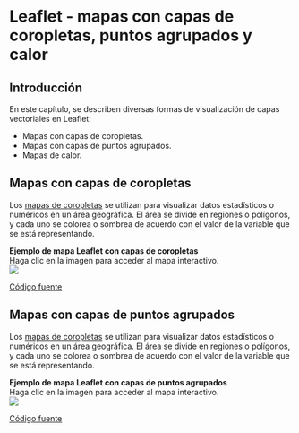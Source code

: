 # Leaflet - mapas con capas de coropletas, puntos agrupados y calor {#sec-pencom}

## Introducción
En este capítulo, se describen diversas formas de visualización de capas vectoriales en Leaflet:

- Mapas con capas de coropletas.
- Mapas con capas de puntos agrupados.
- Mapas de calor.

## Mapas con capas de coropletas
Los [mapas de coropletas](https://es.wikipedia.org/wiki/Mapa_coropl%C3%A9tico) se utilizan para visualizar datos estadísticos o numéricos en un área geográfica. El área se divide en regiones o polígonos, y cada uno se colorea o sombrea de acuerdo con el valor de la variable que se está representando.

**Ejemplo de mapa Leaflet con capas de coropletas**  
Haga clic en la imagen para acceder al mapa interactivo.  
[![](img/ejemplo-mapa-leaflet-coropletas.png)](https://pf0914-desarrollosigweb.github.io/2024-i-ejemplo-mapa-leaflet-coropletas/)

[Código fuente](https://github.com/pf0914-desarrollosigweb/2024-i-ejemplo-mapa-leaflet-coropletas)

## Mapas con capas de puntos agrupados
Los [mapas de coropletas](https://es.wikipedia.org/wiki/Mapa_coropl%C3%A9tico) se utilizan para visualizar datos estadísticos o numéricos en un área geográfica. El área se divide en regiones o polígonos, y cada uno se colorea o sombrea de acuerdo con el valor de la variable que se está representando.

**Ejemplo de mapa Leaflet con capas de puntos agrupados**  
Haga clic en la imagen para acceder al mapa interactivo.  
[![](img/ejemplo-mapa-leaflet-agrupados.png)](https://pf0914-desarrollosigweb.github.io/2024-i-ejemplo-mapa-leaflet-agrupados/)

[Código fuente](https://github.com/pf0914-desarrollosigweb/2024-i-ejemplo-mapa-leaflet-agrupados)
